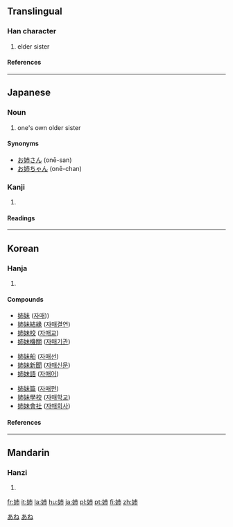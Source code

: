 {{see|姊}}
==Translingual==

===Han character===
{{Han char|rn=38|rad=女|as=05|sn=8|four=|canj=女十月 (VJB), 女卜中月 (VYLB)}}

# elder sister

====References====
{{Han ref|kx=0258.140|dkj=06165|dj=0523.210|hdz=21029.160|uh=59C9|ud=22985}}

----

==Japanese==

===Noun===
{{ja-noun|k|hira=あね|rom=ane}}

# one's own older sister

====Synonyms====
*[[お姉さん]] (onē-san)
*[[お姉ちゃん]] (onē-chan)

===Kanji===
{{ja-kanji|grade=2|rs=女05}}

# {{defn|Japanese}}

====Readings====
{{ja-readings|on=[[し]] ([[shi]])|kun=[[あね]] ([[ane]])}}

[[Category:1000 Japanese basic words|あね]]
[[Category:ja:Family|あね]]

----

==Korean==

===Hanja===
{{ko-hanja|hangeul=자|rv=ja|mr=cha|eumhun=손윗누이|ehrv=sonwitnui|ehmr=sonwitnui|ehy=}}

# {{defn|Korean}}

====Compounds====
{{top3}}
*[[姉妹]] ([[자매]]))
*[[姉妹結緣]] ([[자매결연]])
*[[姉妹校]] ([[자매교]])
*[[姉妹機關]] ([[자매기관]])
{{mid3}}
*[[姉妹船]] ([[자매선]])
*[[姉妹新聞]] ([[자매신문]])
*[[姉妹語]] ([[자매어]])
{{mid3}}
*[[姉妹篇]] ([[자매편]])
*[[姉妹學校]] ([[자매학교]])
*[[姉妹會社]] ([[자매회사]])
{{bottom}}

====References====
{{Hanja ref|nav=11063}}

----

==Mandarin==

===Hanzi===
{{cmn-hanzi|pin=[[zǐ]] ([[zi3]])|wg=tzu<sup>3</sup>}}

# {{defn|Mandarin}}

[[fr:姉]]
[[it:姉]]
[[la:姉]]
[[hu:姉]]
[[ja:姉]]
[[pl:姉]]
[[pt:姉]]
[[fi:姉]]
[[zh:姉]]